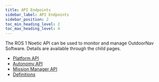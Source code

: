 ---
title: API Endpoints
sidebar_label: API Endpoints
sidebar_position: 2
toc_min_heading_level: 2
toc_max_heading_level: 4
---

The ROS 1 Noetic API can be used to monitor and manage OutdoorNav Software. Details
are available through the child pages.

- [Platform API](./platform_api)
- [Autonomy API](./autonomy_api)
- [Mission Manager API](./mission_manager_api)
- [Definitions](./definitions)


